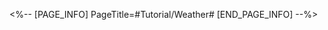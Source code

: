 <%-- [PAGE_INFO]
PageTitle=#Tutorial/Weather#
[END_PAGE_INFO] --%>
{{Tutorial
|sort      = 224201
|title     = Weather
|subtitle  = 
|type      = Battle
|about     = 
|image1    = Tutorial Weather 1.png{{subst:void|<!--$UPLOAD:<<SpriteOutput/TutorialPic/TutorialPage_224201.png>-<Tutorial Weather 1.png>-<Tutorial Files>>-->}}
|text1     = Due to the presence of Eye of Twilight, all targets on the field will be affected by the weather effects. While in Sunny Day, the battlefield has the "Temperature" effect. At the start of any target's turn, "Temperature" increases. Allies will take continuous Burn DMG based on "Temperature." DMG dealt by ally targets increases based on "Temperature."
}}